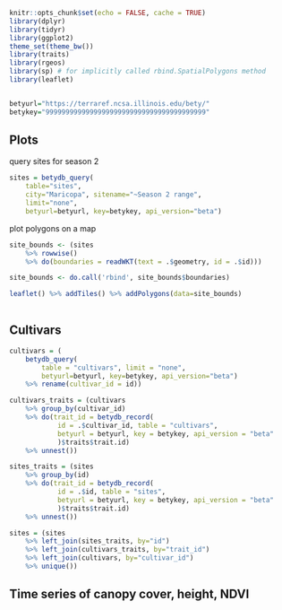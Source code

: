 
```r
knitr::opts_chunk$set(echo = FALSE, cache = TRUE)
library(dplyr)
library(tidyr)
library(ggplot2)
theme_set(theme_bw())
library(traits)
library(rgeos)
library(sp) # for implicitly called rbind.SpatialPolygons method
library(leaflet)


betyurl="https://terraref.ncsa.illinois.edu/bety/"
betykey="9999999999999999999999999999999999999999"
```


## Plots


query sites for season 2

```r
sites = betydb_query(
	table="sites",
	city="Maricopa", sitename="~Season 2 range",
	limit="none",
	betyurl=betyurl, key=betykey, api_version="beta")
```

plot polygons on a map

```r
site_bounds <- (sites
	%>% rowwise()
	%>% do(boundaries = readWKT(text = .$geometry, id = .$id)))

site_bounds <- do.call('rbind', site_bounds$boundaries)

leaflet() %>% addTiles() %>% addPolygons(data=site_bounds)
 
```

## Cultivars

```r
cultivars = (
	betydb_query(
		table = "cultivars", limit = "none",
		betyurl=betyurl, key=betykey, api_version="beta")
	%>% rename(cultivar_id = id))

cultivars_traits = (cultivars
	%>% group_by(cultivar_id)
	%>% do(trait_id = betydb_record(
			id = .$cultivar_id, table = "cultivars",
			betyurl = betyurl, key = betykey, api_version = "beta"
			)$traits$trait.id)
	%>% unnest())

sites_traits = (sites
	%>% group_by(id)
	%>% do(trait_id = betydb_record(
			id = .$id, table = "sites",
			betyurl = betyurl, key = betykey, api_version = "beta"
			)$traits$trait.id)
	%>% unnest())

sites = (sites 
	%>% left_join(sites_traits, by="id")
	%>% left_join(cultivars_traits, by="trait_id")
	%>% left_join(cultivars, by="cultivar_id")
	%>% unique())

```


## Time series of canopy cover, height, NDVI
